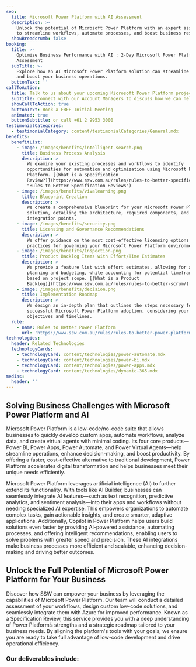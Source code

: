 ```yaml
---
seo:
  title: Microsoft Power Platform with AI Assessment
  description: >-
    Unlock the potential of Microsoft Power Platform with an expert assessment
    to streamline workflows, automate processes, and boost business results.
  showBreadcrumb: false
booking:
  title: >-
    Optimize Business Performance with AI : 2-Day Microsoft Power Platform
    Assessment
  subTitle: >-
    Explore how an AI Microsoft Power Platform solution can streamline processes
    and boost your business operations.
  buttonText: ''
callToAction:
  title: Talk to us about your upcoming Microsoft Power Platform project
  subTitle: Connect with our Account Managers to discuss how we can help.
  showCallToAction: true
  buttonText: Book a FREE Initial Meeting
  animated: true
  buttonSubtitle: or call +61 2 9953 3000
testimonialCategories:
  - testimonialCategory: content/testimonialCategories/General.mdx
benefits:
  benefitList:
    - image: /images/benefits/intelligent-search.png
      title: Business Process Analysis
      description: >
        We examine your existing processes and workflows to identify
        opportunities for automation and optimization using Microsoft Power
        Platform. [(What is a Specification
        Review?)](https://www.ssw.com.au/rules/rules-to-better-specification-reviews/
        "Rules to Better Specification Reviews")
    - image: /images/benefits/vivalearning.png
      title: Blueprint Creation
      description: >
        We create a comprehensive blueprint for your Microsoft Power Platform
        solution, detailing the architecture, required components, and Azure
        integration points.
    - image: /images/benefits/security.png
      title: Licensing and Governance Recommendations
      description: >
        We offer guidance on the most cost-effective licensing options and best
        practices for governing your Microsoft Power Platform environment.
    - image: /images/benefits/Inspection.png
      title: Product Backlog Items with Effort/Time Estimates
      description: >
        We provide a feature list with effort estimates, allowing for accurate
        planning and budgeting, while accounting for potential timeframe changes
        based on project scope. [(What is a Product
        Backlog)](https://www.ssw.com.au/rules/rules-to-better-scrum/)
    - image: /images/benefits/decision.png
      title: Implementation Roadmap
      description: >
        We design an in-depth plan that outlines the steps necessary for
        successful Microsoft Power Platform adoption, considering your business
        objectives and timelines.
  rule:
    - name: Rules to Better Power Platform
      url: 'https://www.ssw.com.au/rules/rules-to-better-power-platform/'
technologies:
  header: Related Technologies
  technologyCards:
    - technologyCard: content/technologies/power-automate.mdx
    - technologyCard: content/technologies/power-bi.mdx
    - technologyCard: content/technologies/power-apps.mdx
    - technologyCard: content/technologies/dynamic-365.mdx
medias:
  header: ''
---
```


## Solving Business Challenges with Microsoft Power Platform and AI

Microsoft Power Platform is a low-code/no-code suite that allows businesses to quickly develop custom apps, automate workflows, analyze data, and create virtual agents with minimal coding. Its four core products—Power BI, Power Apps, Power Automate, and Power Virtual Agents—help streamline operations, enhance decision-making, and boost productivity. By offering a faster, cost-effective alternative to traditional development, Power Platform accelerates digital transformation and helps businesses meet their unique needs efficiently.

Microsoft Power Platform leverages artificial intelligence (AI) to further extend its functionality. With tools like AI Builder, businesses can seamlessly integrate AI features—such as text recognition, predictive analytics, and sentiment analysis—into their apps and workflows without needing specialized AI expertise. This empowers organizations to automate complex tasks, gain actionable insights, and create smarter, adaptive applications. Additionally, Copilot in Power Platform helps users build solutions even faster by providing AI-powered assistance, automating processes, and offering intelligent recommendations, enabling users to solve problems with greater speed and precision. These AI integrations make business processes more efficient and scalable, enhancing decision-making and driving better outcomes.

## Unlock the Full Potential of Microsoft Power Platform for Your Business

Discover how SSW can empower your business by leveraging the capabilities of Microsoft Power Platform. Our team will conduct a detailed assessment of your workflows, design custom low-code solutions, and seamlessly integrate them with Azure for improved performance. Known as a Specification Review, this service provides you with a deep understanding of Power Platform’s strengths and a strategic roadmap tailored to your business needs. By aligning the platform's tools with your goals, we ensure you are ready to take full advantage of low-code development and drive operational efficiency.

<VideoEmbed url="https://www.youtube.com/watch?v=lYR1ezTKJgA&t=15s" caption="Cost cutting with Power Apps and development strategies with Richard Campbell and Ulysses Maclaren (6 mins)" duration="" removeMargin={false} />

### Our deliverables include:
